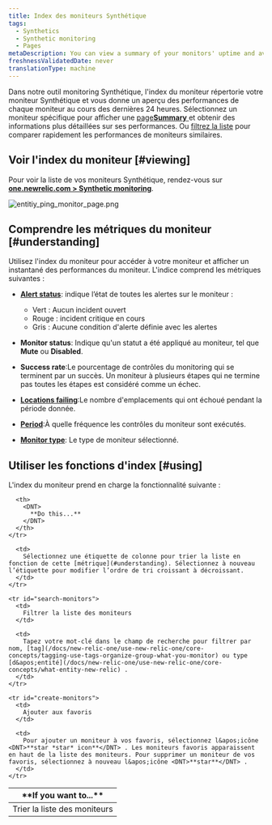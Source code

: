 ```yaml
---
title: Index des moniteurs Synthétique
tags:
  - Synthetics
  - Synthetic monitoring
  - Pages
metaDescription: You can view a summary of your monitors' uptime and average performance and to access monitor details in New Relic's synthetic monitoring.
freshnessValidatedDate: never
translationType: machine
---
```


Dans notre outil monitoring Synthétique, l&apos;index du moniteur répertorie votre moniteur Synthétique et vous donne un aperçu des performances de chaque moniteur au cours des dernières 24 heures. Sélectionnez un moniteur spécifique pour afficher une [page<DNT>**Summary**</DNT> ](/docs/synthetics/new-relic-synthetics/dashboards/synthetics-overview-dashboard-view-monitors-performance)et obtenir des informations plus détaillées sur ses performances. Ou [filtrez la liste](#search-monitors) pour comparer rapidement les performances de moniteurs similaires.

## Voir l&apos;index du moniteur [#viewing]

Pour voir la liste de vos moniteurs Synthétique, rendez-vous sur <DNT>**[one.newrelic.com &gt; Synthetic monitoring](https://one.newrelic.com/synthetics-nerdlets)**</DNT>.

<img title="Entitiy monitor list" alt="entitiy_ping_monitor_page.png" src="/images/synthetic_screenshot-full_index-page.webp" />

## Comprendre les métriques du moniteur [#understanding]

Utilisez l&apos;index du moniteur pour accéder à votre moniteur et afficher un instantané des performances du moniteur. L&apos;indice comprend les métriques suivantes :

* [<DNT>**Alert status**</DNT>](/docs/alerts/new-relic-alerts/configuring-alert-policies/identify-entities-without-alert-policies): indique l’état de toutes les alertes sur le moniteur :

  * Vert : Aucun incident ouvert
  * Rouge : incident critique en cours
  * Gris : Aucune condition d&apos;alerte définie avec les alertes

* <DNT>**Monitor status**</DNT>: Indique qu&apos;un statut a été appliqué au moniteur, tel que <DNT>**Mute**</DNT> ou <DNT>**Disabled**</DNT>.

* <DNT>**Success rate**</DNT>:Le pourcentage de contrôles du monitoring qui se terminent par un succès. Un moniteur à plusieurs étapes qui ne termine pas toutes les étapes est considéré comme un échec.

* <DNT>**[Locations failing](/docs/synthetics/new-relic-synthetics/using-monitors/adding-editing-monitors#setting-location)**</DNT>:Le nombre d&apos;emplacements qui ont échoué pendant la période donnée.

* <DNT>**[Period](/docs/synthetics/new-relic-synthetics/using-monitors/adding-editing-monitors#setting-frequency)**</DNT>:À quelle fréquence les contrôles du moniteur sont exécutés.

* <DNT>**[Monitor type](/docs/synthetics/new-relic-synthetics/using-monitors/add-edit-monitors#setting-type)**</DNT>: Le type de moniteur sélectionné.

## Utiliser les fonctions d&apos;index [#using]

L&apos;index du moniteur prend en charge la fonctionnalité suivante :

<table>
  <thead>
    <tr>
      <th width={200}>
        <DNT>
          **If you want to...**
        </DNT>
      </th>

      <th>
        <DNT>
          **Do this...**
        </DNT>
      </th>
    </tr>
  </thead>

  <tbody>
    <tr id="sort-monitors">
      <td>
        Trier la liste des moniteurs
      </td>

      <td>
        Sélectionnez une étiquette de colonne pour trier la liste en fonction de cette [métrique](#understanding). Sélectionnez à nouveau l’étiquette pour modifier l’ordre de tri croissant à décroissant.
      </td>
    </tr>

    <tr id="search-monitors">
      <td>
        Filtrer la liste des moniteurs
      </td>

      <td>
        Tapez votre mot-clé dans le champ de recherche pour filtrer par nom, [tag](/docs/new-relic-one/use-new-relic-one/core-concepts/tagging-use-tags-organize-group-what-you-monitor) ou type [d&apos;entité](/docs/new-relic-one/use-new-relic-one/core-concepts/what-entity-new-relic) .
      </td>
    </tr>

    <tr id="create-monitors">
      <td>
        Ajouter aux favoris
      </td>

      <td>
        Pour ajouter un moniteur à vos favoris, sélectionnez l&apos;icône <DNT>**star *star* icon**</DNT> . Les moniteurs favoris apparaissent en haut de la liste des moniteurs. Pour supprimer un moniteur de vos favoris, sélectionnez à nouveau l&apos;icône <DNT>**star**</DNT> .
      </td>
    </tr>
  </tbody>
</table>